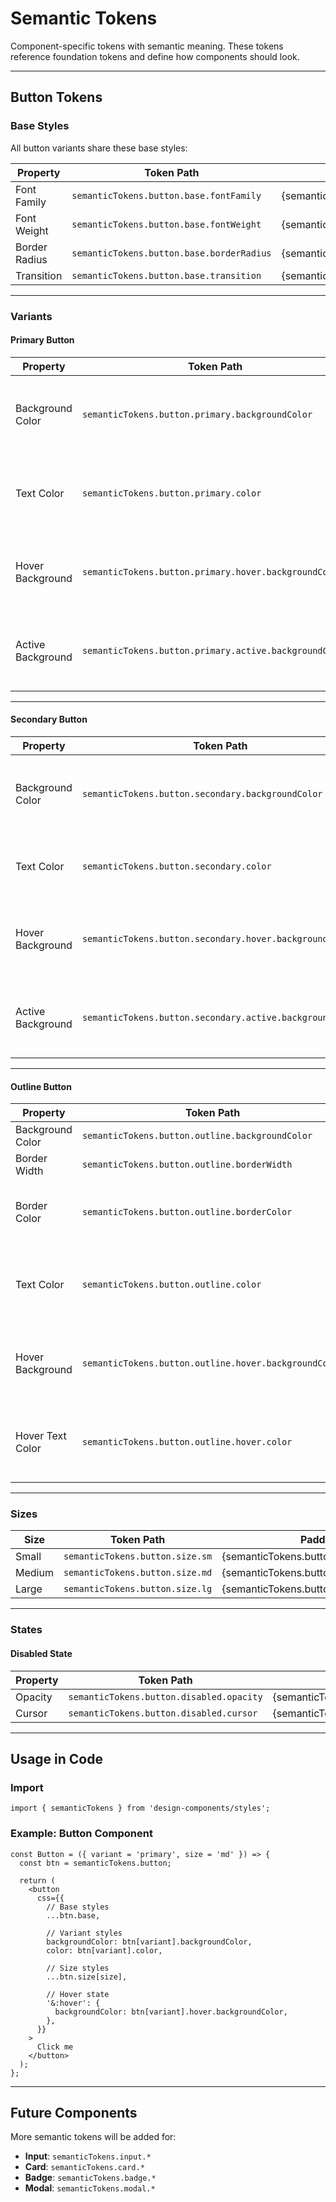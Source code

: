 
<Meta title="Design System/Semantic Tokens" />

# Semantic Tokens

Component-specific tokens with semantic meaning. These tokens reference foundation tokens and define how components should look.

---

## Button Tokens

### Base Styles

All button variants share these base styles:

| Property      | Token Path                                | Value                                     |
| ------------- | ----------------------------------------- | ----------------------------------------- |
| Font Family   | `semanticTokens.button.base.fontFamily`   | {semanticTokens.button.base.fontFamily}   |
| Font Weight   | `semanticTokens.button.base.fontWeight`   | {semanticTokens.button.base.fontWeight}   |
| Border Radius | `semanticTokens.button.base.borderRadius` | {semanticTokens.button.base.borderRadius} |
| Transition    | `semanticTokens.button.base.transition`   | {semanticTokens.button.base.transition}   |

---

### Variants

#### Primary Button

| Property          | Token Path                                             | Value                                                                                                                                                                                                                                                              |
| ----------------- | ------------------------------------------------------ | ------------------------------------------------------------------------------------------------------------------------------------------------------------------------------------------------------------------------------------------------------------------ |
| Background Color  | `semanticTokens.button.primary.backgroundColor`        | <span style={{display: 'inline-block', width: 40, height: 40, backgroundColor: semanticTokens.button.primary.backgroundColor, border: '2px solid #e5e7eb', borderRadius: '4px', verticalAlign: 'middle', marginRight: 12}} /> {semanticTokens.button.primary.backgroundColor}               |
| Text Color        | `semanticTokens.button.primary.color`                  | <span style={{display: 'inline-block', width: 40, height: 40, backgroundColor: semanticTokens.button.primary.color, border: '2px solid #e5e7eb', borderRadius: '4px', verticalAlign: 'middle', marginRight: 12}} /> {semanticTokens.button.primary.color}                                                                                                                                                                                                                              |
| Hover Background  | `semanticTokens.button.primary.hover.backgroundColor`  | <span style={{display: 'inline-block', width: 40, height: 40, backgroundColor: semanticTokens.button.primary.hover.backgroundColor, border: '2px solid #e5e7eb', borderRadius: '4px', verticalAlign: 'middle', marginRight: 12}} /> {semanticTokens.button.primary.hover.backgroundColor}   |
| Active Background | `semanticTokens.button.primary.active.backgroundColor` | <span style={{display: 'inline-block', width: 40, height: 40, backgroundColor: semanticTokens.button.primary.active.backgroundColor, border: '2px solid #e5e7eb', borderRadius: '4px', verticalAlign: 'middle', marginRight: 12}} /> {semanticTokens.button.primary.active.backgroundColor} |

---

#### Secondary Button

| Property          | Token Path                                               | Value                                                                                                                                                                                                                                                                  |
| ----------------- | -------------------------------------------------------- | ---------------------------------------------------------------------------------------------------------------------------------------------------------------------------------------------------------------------------------------------------------------------- |
| Background Color  | `semanticTokens.button.secondary.backgroundColor`        | <span style={{display: 'inline-block', width: 40, height: 40, backgroundColor: semanticTokens.button.secondary.backgroundColor, border: '2px solid #e5e7eb', borderRadius: '4px', verticalAlign: 'middle', marginRight: 12}} /> {semanticTokens.button.secondary.backgroundColor}               |
| Text Color        | `semanticTokens.button.secondary.color`                  | <span style={{display: 'inline-block', width: 40, height: 40, backgroundColor: semanticTokens.button.secondary.color, border: '2px solid #e5e7eb', borderRadius: '4px', verticalAlign: 'middle', marginRight: 12}} /> {semanticTokens.button.secondary.color}                                                                                                                                                                                                                                |
| Hover Background  | `semanticTokens.button.secondary.hover.backgroundColor`  | <span style={{display: 'inline-block', width: 40, height: 40, backgroundColor: semanticTokens.button.secondary.hover.backgroundColor, border: '2px solid #e5e7eb', borderRadius: '4px', verticalAlign: 'middle', marginRight: 12}} /> {semanticTokens.button.secondary.hover.backgroundColor}   |
| Active Background | `semanticTokens.button.secondary.active.backgroundColor` | <span style={{display: 'inline-block', width: 40, height: 40, backgroundColor: semanticTokens.button.secondary.active.backgroundColor, border: '2px solid #e5e7eb', borderRadius: '4px', verticalAlign: 'middle', marginRight: 12}} /> {semanticTokens.button.secondary.active.backgroundColor} |

---

#### Outline Button

| Property         | Token Path                                            | Value                                                                                                                                                                                                                                                            |
| ---------------- | ----------------------------------------------------- | ---------------------------------------------------------------------------------------------------------------------------------------------------------------------------------------------------------------------------------------------------------------- |
| Background Color | `semanticTokens.button.outline.backgroundColor`       | transparent                                                                                                                                                                                                                                  |
| Border Width     | `semanticTokens.button.outline.borderWidth`           | {semanticTokens.button.outline.borderWidth}                                                                                                                                                                                                                      |
| Border Color     | `semanticTokens.button.outline.borderColor`           | <span style={{display: 'inline-block', width: 40, height: 40, backgroundColor: 'transparent', border: `2px solid ${semanticTokens.button.outline.borderColor}`, borderRadius: '4px', verticalAlign: 'middle', marginRight: 12}} /> {semanticTokens.button.outline.borderColor}         |
| Text Color       | `semanticTokens.button.outline.color`                 | <span style={{display: 'inline-block', width: 40, height: 40, backgroundColor: semanticTokens.button.outline.color, border: '2px solid #e5e7eb', borderRadius: '4px', verticalAlign: 'middle', marginRight: 12}} /> {semanticTokens.button.outline.color}                                                                                                                                                                                                                            |
| Hover Background | `semanticTokens.button.outline.hover.backgroundColor` | <span style={{display: 'inline-block', width: 40, height: 40, backgroundColor: semanticTokens.button.outline.hover.backgroundColor, border: '2px solid #e5e7eb', borderRadius: '4px', verticalAlign: 'middle', marginRight: 12}} /> {semanticTokens.button.outline.hover.backgroundColor} |
| Hover Text Color | `semanticTokens.button.outline.hover.color`           | <span style={{display: 'inline-block', width: 40, height: 40, backgroundColor: semanticTokens.button.outline.hover.color, border: '2px solid #e5e7eb', borderRadius: '4px', verticalAlign: 'middle', marginRight: 12}} /> {semanticTokens.button.outline.hover.color}                                                                                                                                                                                                                      |

---

### Sizes

| Size   | Token Path                      | Padding                                 | Font Size                                |
| ------ | ------------------------------- | --------------------------------------- | ---------------------------------------- |
| Small  | `semanticTokens.button.size.sm` | {semanticTokens.button.size.sm.padding} | {semanticTokens.button.size.sm.fontSize} |
| Medium | `semanticTokens.button.size.md` | {semanticTokens.button.size.md.padding} | {semanticTokens.button.size.md.fontSize} |
| Large  | `semanticTokens.button.size.lg` | {semanticTokens.button.size.lg.padding} | {semanticTokens.button.size.lg.fontSize} |

---

### States

#### Disabled State

| Property | Token Path                               | Value                                    |
| -------- | ---------------------------------------- | ---------------------------------------- |
| Opacity  | `semanticTokens.button.disabled.opacity` | {semanticTokens.button.disabled.opacity} |
| Cursor   | `semanticTokens.button.disabled.cursor`  | {semanticTokens.button.disabled.cursor}  |

---

## Usage in Code

### Import

```tsx
import { semanticTokens } from 'design-components/styles';
```

### Example: Button Component

```tsx
const Button = ({ variant = 'primary', size = 'md' }) => {
  const btn = semanticTokens.button;

  return (
    <button
      css={{
        // Base styles
        ...btn.base,

        // Variant styles
        backgroundColor: btn[variant].backgroundColor,
        color: btn[variant].color,

        // Size styles
        ...btn.size[size],

        // Hover state
        '&:hover': {
          backgroundColor: btn[variant].hover.backgroundColor,
        },
      }}
    >
      Click me
    </button>
  );
};
```

---

## Future Components

More semantic tokens will be added for:

- **Input**: `semanticTokens.input.*`
- **Card**: `semanticTokens.card.*`
- **Badge**: `semanticTokens.badge.*`
- **Modal**: `semanticTokens.modal.*`
